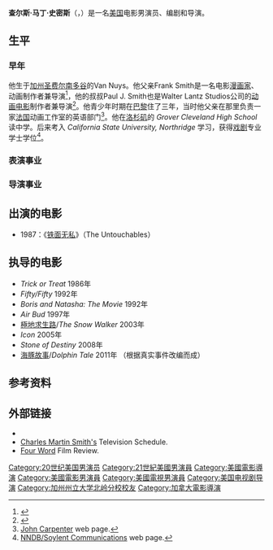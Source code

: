 {{Infobox entertainer
| type        = 男艺人
| image       = CharlesMartinSmith08TIFF.jpg
| imagesize   = 
| caption     = 出席2008年[[多伦多电影节|多伦多电影节]]
| birth_date  = {{Birth date and age|1953|10|30}}
| othername   = 
| birthname   = 
| birth_place = 美国[[加州|加州]]，Van Nuys
| death_date  = 
| death_place =
| homepage    = 
| occupation    = 男演员、导演、编剧
| years_active  = 1971–现在
| spouse        = 
}}
'''查尔斯·马丁·史密斯'''（{{lang-en|Charles Martin Smith}}，{{bd|1953年|10月30日}}）是一名[[美国|美国]]电影男演员、编剧和导演。

==生平==
===早年===
他生于[[加州|加州]][[圣费尔南多谷|圣费尔南多谷]]的Van Nuys。他父亲Frank Smith是一名电影[[漫画家|漫画家]]、动画制作者兼导演<ref>{{Cite web |url=http://www.filmreference.com/film/18/Charles-Martin-Smith.html |title=Charles Martin Smith Biography (1953–)<!-- Bot generated title --> |access-date=2012-01-21 |archive-date=2017-06-21 |archive-url=https://web.archive.org/web/20170621011108/http://www.filmreference.com/film/18/Charles-Martin-Smith.html |dead-url=no }}</ref>，他的叔叔Paul J. Smith也是Walter Lantz Studios公司的[[动画电影|动画电影]]制作者兼导演<ref>{{Cite web |url=http://www.imdb.com/name/nm0006761/ |title=imdb.com |access-date=2012-01-21 |archive-date=2021-03-22 |archive-url=https://web.archive.org/web/20210322091714/https://www.imdb.com/name/nm0006761/ |dead-url=no }}</ref>。他青少年时期在[[巴黎|巴黎]]住了三年，当时他父亲在那里负责一家[[法国|法国]]动画工作室的英语部门<ref>[http://www.theofficialjohncarpenter.com/pages/bios/cmsmit.html John Carpenter] {{webarchive|url=https://web.archive.org/web/20010422171422/http://www.theofficialjohncarpenter.com/pages/bios/cmsmit.html |date=2001-04-22 }} web page.</ref>。他在[[洛杉矶|洛杉矶]]的 ''Grover Cleveland High School'' 读中学。后来考入 ''California State University, Northridge'' 学习，获得[[戏剧|戏剧]]专业学士学位<ref>[http://www.nndb.com/people/372/000078138/ NNDB/Soylent Communications] {{Wayback|url=http://www.nndb.com/people/372/000078138/ |date=20210314170903 }} web page.</ref>。

=== 表演事业 ===

=== 导演事业 ===

== 出演的电影 ==
*1987：《[[铁面无私|铁面无私]]》（The Untouchables）

== 执导的电影 ==
*''Trick or Treat'' 1986年
*''Fifty/Fifty'' 1992年
*''Boris and Natasha: The Movie'' 1992年
*''Air Bud'' 1997年
*[[極地求生路|極地求生路]]/''The Snow Walker'' 2003年
*''Icon'' 2005年
*''Stone of Destiny'' 2008年
*[[海豚故事|海豚故事]]/''Dolphin Tale'' 2011年 （根据真实事件改编而成）

==参考资料==
{{reflist}}

==外部链接==
*{{imdb name|id=0001747}}
*[https://web.archive.org/web/20070927012223/http://www.tv-now.com/stars/cmsmith.html Charles Martin Smith's] Television Schedule.
*[https://web.archive.org/web/20120205124409/http://www.fwfr.com/search.asp?mode=Artist&aid=233790 Four Word] Film Review.

{{Authority control}}
{{DEFAULTSORT:Smith, Charles Martin}}
[[Category:20世纪美国男演员|Category:20世纪美国男演员]]
[[Category:21世紀美國男演員|Category:21世紀美國男演員]]
[[Category:美國電影導演|Category:美國電影導演]]
[[Category:美國電影男演員|Category:美國電影男演員]]
[[Category:美國電視男演員|Category:美國電視男演員]]
[[Category:美国电视剧导演|Category:美国电视剧导演]]
[[Category:加州州立大学北岭分校校友|Category:加州州立大学北岭分校校友]]
[[Category:加拿大電影導演|Category:加拿大電影導演]]